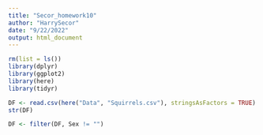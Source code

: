 ```yaml
---
title: "Secor_homework10"
author: "HarrySecor"
date: "9/22/2022"
output: html_document
---
```


```r
rm(list = ls())
library(dplyr)
library(ggplot2)
library(here)
library(tidyr)
```


```r
DF <- read.csv(here("Data", "Squirrels.csv"), stringsAsFactors = TRUE)
str(DF)

DF <- filter(DF, Sex != "")

```

